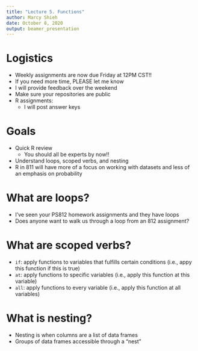 ```yaml
---
title: "Lecture 5. Functions"
author: Marcy Shieh
date: October 8, 2020
output: beamer_presentation
---
```


# Logistics

- Weekly assignments are now due Friday at 12PM CST!!
- If you need more time, PLEASE let me know
- I will provide feedback over the weekend
- Make sure your repositories are public
- R assignments:
    - I will post answer keys

# Goals

- Quick R review
    - You should all be experts by now!!
- Understand loops, scoped verbs, and nesting
- R in 811 will have more of a focus on working with datasets and less of an emphasis on probability

# What are loops?

- I've seen your PS812 homework assignments and they have loops
- Does anyone want to walk us through a loop from an 812 assignment?

# What are scoped verbs?

- `if`: apply functions to variables that fulfills certain conditions (i.e., appy this function if this is true)
- `at`: apply functions to specific variables (i.e., apply this function at this variable)
- `all`: apply functions to every variable (i.e., apply this function at all variables)

# What is nesting?

- Nesting is when columns are a list of data frames
- Groups of data frames accessible through a "nest"
